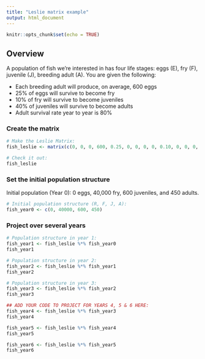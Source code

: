 ```yaml
---
title: "Leslie matrix example"
output: html_document
---
```


```r
knitr::opts_chunk$set(echo = TRUE)
```

## Overview

A population of fish we're interested in has four life stages: eggs (E), fry (F), juvenile (J), breeding adult (A). You are given the following:

- Each breeding adult will produce, on average, 600 eggs
- 25% of eggs will survive to become fry
- 10% of fry will survive to become juveniles
- 40% of juveniles will survive to become adults
- Adult survival rate year to year is 80%

### Create the matrix

```r
# Make the Leslie Matrix:
fish_leslie <- matrix(c(0, 0, 0, 600, 0.25, 0, 0, 0, 0, 0.10, 0, 0, 0, 0, 0.4, 0.8), nrow = 4, ncol = 4, byrow = TRUE)

# Check it out: 
fish_leslie
```

### Set the initial population structure

Initial population (Year 0): 0 eggs, 40,000 fry, 600 juveniles, and 450 adults.

```r
# Initial population structure (R, F, J, A): 
fish_year0 <- c(0, 40000, 600, 450)
```

### Project over several years 

```r
# Population structure in year 1:
fish_year1 <- fish_leslie %*% fish_year0
fish_year1

# Population structure in year 2: 
fish_year2 <- fish_leslie %*% fish_year1
fish_year2

# Population structure in year 3: 
fish_year3 <- fish_leslie %*% fish_year2
fish_year3

## ADD YOUR CODE TO PROJECT FOR YEARS 4, 5 & 6 HERE:
fish_year4 <- fish_leslie %*% fish_year3
fish_year4

fish_year5 <- fish_leslie %*% fish_year4
fish_year5

fish_year6 <- fish_leslie %*% fish_year5
fish_year6
```

